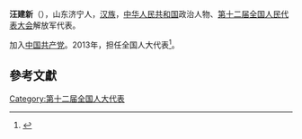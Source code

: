 '''汪建新'''（{{bd|1954年||}}），山东济宁人，[[汉族|汉族]]，[[中华人民共和国|中华人民共和国]]政治人物、[[第十二届全国人民代表大会|第十二届全国人民代表大会]]解放军代表。

加入[[中国共产党|中国共产党]]。2013年，担任全国人大代表<ref>{{cite news|title=全国人大代表信息-汪建新|url= http://210.82.31.1:8084/delegate/viewDelegate.action?dbid=122854|accessdate=2013-04-05|newspaper=全国人大网|archive-url=https://web.archive.org/web/20160305224151/http://www.npc.gov.cn/delegate/viewDelegate.action?dbid=122854|archive-date=2016-03-05|dead-url=yes}}</ref>。

==參考文獻==
{{reflist}}
{{中国政治人物小作品}}

[[Category:第十二届全国人大代表|Category:第十二届全国人大代表]]